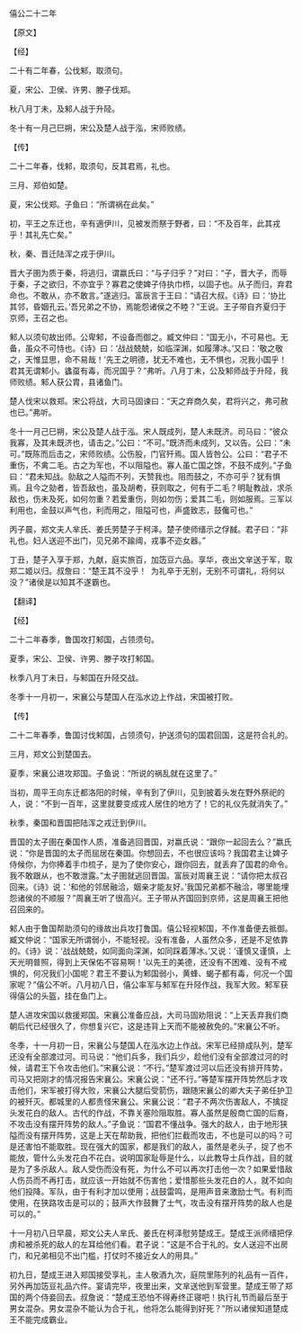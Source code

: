 

僖公二十二年

【原文】

【经】

二十有二年春，公伐邾，取须句。

夏，宋公、卫侯、许男、滕子伐郑。

秋八月丁未，及邾人战于升陉。

冬十有一月己巳朔，宋公及楚人战于泓，宋师败绩。

【传】

二十二年春，伐邾，取须句，反其君焉，礼也。

三月、郑伯如楚。

夏，宋公伐郑。子鱼曰：“所谓祸在此矣。”

初，平王之东迁也，辛有適伊川，见被发而祭于野者，曰：“不及百年，此其戎乎！其礼先亡矣。”

秋，秦、晋迁陆浑之戎于伊川。

晋大子圉为质于秦，将逃归，谓嬴氏曰：“与子归乎？”对曰：“子，晋大子，而辱于秦，子之欲归，不亦宜乎？寡君之使婢子侍执巾栉，以固子也。从子而归，弃君命也。不敢从，亦不敢言。”遂逃归。富辰言于王曰：“请召大叔。《诗》曰：‘协比其邻，昏姻孔云。’吾兄弟之不协，焉能怨诸侯之不睦？”王说。王子带自齐夏归于京师，王召之也。

邾人以须句故出师。公卑邾，不设备而御之。臧文仲曰：“国无小，不可易也。无备，虽众不可恃也。《诗》曰：‘战战兢兢，如临深渊，如履薄冰。’又曰：‘敬之敬之，天惟显思，命不易哉！’先王之明德，犹无不难也，无不惧也，况我小国乎！君其无谓邾小。蠭虿有毒，而况国乎？”弗听。八月丁未，公及邾师战于升陉，我师败绩。邾人获公胄，县诸鱼门。

楚人伐宋以救郑。宋公将战，大司马固谏曰：“天之弃商久矣，君将兴之，弗可赦也已。”弗听。

冬十一月己巳朔，宋公及楚人战于泓。宋人既成列，楚人未既济。司马曰：“彼众我寡，及其未既济也，请击之。”公曰：“不可。”既济而未成列，又以告。公曰：“未可。”既陈而后击之，宋师败绩。公伤股，门官歼焉。国人皆咎公。公曰：“君子不重伤，不禽二毛。古之为军也，不以阻隘也。寡人虽亡国之馀，不鼓不成列。”子鱼曰：“君未知战。勍敌之人隘而不列，天赞我也。阻而鼓之，不亦可乎？犹有惧焉。且今之勍者，皆吾敌也，虽及胡耇，获则取之，何有于二毛？明耻教战，求杀敌也，伤未及死，如何勿重？若爱重伤，则如勿伤；爱其二毛，则如服焉。三军以利用也，金鼓以声气也，利而用之，阻隘可也，声盛致志，鼓儳可也。”

丙子晨，郑文夫人芈氏、姜氏劳楚子于柯泽。楚子使师缙示之俘馘。君子曰：“非礼也。妇人送迎不出门，见兄弟不踰阈，戎事不迩女器。”

丁丑，楚子入享于郑，九献，庭实旅百，加笾豆六品。享华，夜出文芈送于军，取郑二姬以归。叔詹曰：“楚王其不没乎！  为礼卒于无别，无别不可谓礼，将何以没？”诸侯是以知其不遂霸也。

【翻译】

【经】

二十二年春季，鲁国攻打邾国，占领须句。

夏季，宋公、卫侯、许男、滕子攻打邾国。

秋季八月丁未日，与邾国在升陉交战。

冬季十一月初一，宋襄公与楚国人在泓水边上作战，宋国被打败。

【传】

二十二年春季，鲁国讨伐邾国，占领须句，护送须句的国君回国，这是符合礼的。

三月，郑文公到楚国去。

夏季，宋襄公进攻郑国。子鱼说：“所说的祸乱就在这里了。”

当初，周平王向东迁都洛阳的时候，辛有到了伊川，见到披着头发在野外祭祀的人，说：“不到一百年，这里就要变成戎人居住的地方了！它的礼仪先就消失了。”

秋季，秦国和晋国把陆浑之戎迁到伊川。

晋国的太子圉在秦国作人质，准备逃回晋国，对嬴氏说：“跟你一起回去么？”嬴氏说：“你是晋国的太子而屈居在秦国。你想回去，不也很应该吗？我国君主让婢子侍候你，为你捧着手巾梳子，是为了使你安心，跟你回去，就丢弃了国君的命令。我不敢跟从，也不敢泄露。”太子圉就逃回晋国。富辰对周襄王说：“请你把太叔召回来。《诗》说：‘和他的邻居融洽，姻亲才能友好。’我国兄弟都不融洽，哪里能埋怨诸侯的不顺服？”周襄王听了很高兴。王子带从齐国回到京师，这是周襄王把他召回来的。

邾人由于鲁国帮助须句的缘故出兵攻打鲁国。僖公轻视邾国，不作准备便去抵御。臧文仲说：“国家无所谓弱小，不能轻视。没有准备，人虽然众多，还是不足依靠的。《诗》说：‘战战兢兢，如同面向深渊，如同踩着薄冰。’又说：‘谨慎又谨慎，上天光明普照，得到上天保佑不容易啊！’以先王的美德，还没有不困难、没有不戒惧的，何况我们小国呢？君王不要认为邾国弱小，黄蜂、蝎子都有毒，何况一个国家呢？”僖公不听。八月初八日，僖公率军与邾军在升陉作战，我军大败。邾军获得僖公的头盔，挂在鱼门上。

楚人进攻宋国以救援郑国。宋襄公准备应战，大司马固劝阻说：“上天丢弃我们商朝后代已经很久了，你想复兴它，这是违背上天而不能被赦免的。”宋襄公不听。

冬季，十一月初一日，宋襄公与楚国人在泓水边上作战。宋军已经排成队列，楚军还没有全部渡过河。司马说：“他们兵多，我们兵少，趁他们没有全部渡过河的时候，请君王下令攻击他们。”宋襄公说：“不行。”楚军渡过河以后还没有排开阵势，司马又把刚才的情况报告宋襄公。宋襄公说：“还不行。”等楚军摆开阵势然后才攻击他们，宋军被打得大败，宋襄公大腿后受箭伤，跟随宋襄公的卿大夫子弟任护卫的被歼灭。都城里的人都责怪宋襄公。宋襄公说：“君子不两次伤害敌人，不擒捉头发花白的敌人。古代的作战，不靠关塞险阻取胜。寡人虽然是殷商亡国的后裔，不攻击没有摆开阵势的敌人。”子鱼说：“国君不懂战争。强大的敌人，由于地形狭隘而没有摆开阵势，这是上天在帮助我，把他们拦截而攻击，不也是可以的吗？可是还害怕不能取胜。现在强大的国家，都是我们的敌人，虽然是老头子，捉了也不能放，管什么头发花白不花白。说明国家耻辱是什么，以此教导士兵作战，目的就是为了多杀敌人。敌人受伤而没有死，为什么不可以再次打击他一次？如果爱惜敌人伤员而不再打击，就应该一开始就不伤害他；爱惜那些头发花白的人，就不如向他们投降。军队，由于有利才加以使用；战鼓雷鸣，是用声音来激励士气。有利而使用，在狭路攻击是可以的；鼓声大作鼓舞了士气，攻击没有摆开阵势的敌人也是可以的。”

十一月初八日早晨，郑文公夫人芈氏、姜氏在柯泽慰劳楚成王。楚成王派师缙把俘虏和被杀死的敌人的左耳给他们看。君子说：“这是不合于礼的。女人送迎不出房门，和兄弟相见不出门槛，打仗时不接近女人的用具。”

初九日，楚成王进入郑国接受享礼，主人敬酒九次，庭院里陈列的礼品有一百件，另外再加笾豆礼品六件。宴请完毕，夜里出来，文芈送他到军营里。楚成王带了郑国的两个侍妾回去。叔詹说：“楚成王恐怕不得寿终正寝吧！执行礼节而最后至于男女混杂。男女混杂不能认为合于礼，他将怎么能得到好死？”所以诸侯知道楚成王不能完成霸业。

